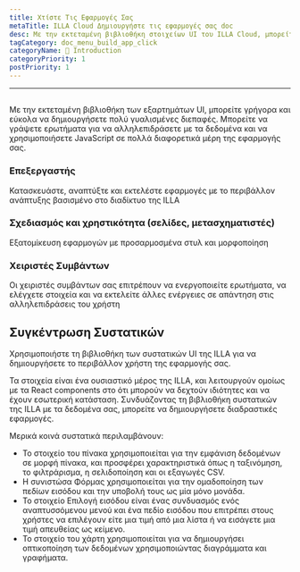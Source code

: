 ```yaml
---
title: Χτίστε Τις Εφαρμογές Σας
metaTitle: ILLA Cloud Δημιουργήστε τις εφαρμογές σας doc
desc: Με την εκτεταμένη βιβλιοθήκη στοιχείων UI του ILLA Cloud, μπορείτε γρήγορα και εύκολα να δημιουργήσετε εξαιρετικά γυαλισμένες διεπαφές
tagCategory: doc_menu_build_app_click
categoryName: 👋 Introduction
categoryPriority: 1
postPriority: 1
---
```


* * *

## <Heading hidden>Φτιάξτε τις εφαρμογές σας</Heading>

Με την εκτεταμένη βιβλιοθήκη των εξαρτημάτων UI, μπορείτε γρήγορα και εύκολα να δημιουργήσετε πολύ γυαλισμένες διεπαφές. Μπορείτε να γράψετε ερωτήματα για να αλληλεπιδράσετε με τα δεδομένα και να χρησιμοποιήσετε JavaScript σε πολλά διαφορετικά μέρη της εφαρμογής σας.

### Επεξεργαστής

Κατασκευάστε, αναπτύξτε και εκτελέστε εφαρμογές με το περιβάλλον ανάπτυξης βασισμένο στο διαδίκτυο της ILLA

### Σχεδιασμός και χρηστικότητα (σελίδες, μετασχηματιστές)

Εξατομίκευση εφαρμογών με προσαρμοσμένα στυλ και μορφοποίηση

### Χειριστές Συμβάντων

Οι χειριστές συμβάντων σας επιτρέπουν να ενεργοποιείτε ερωτήματα, να ελέγχετε στοιχεία και να εκτελείτε άλλες ενέργειες σε απάντηση στις αλληλεπιδράσεις του χρήστη

## Συγκέντρωση Συστατικών

Χρησιμοποιήστε τη βιβλιοθήκη των συστατικών UI της ILLA για να δημιουργήσετε το περιβάλλον χρήστη της εφαρμογής σας.

Τα στοιχεία είναι ένα ουσιαστικό μέρος της ILLA, και λειτουργούν ομοίως με τα React components στο ότι μπορούν να δεχτούν ιδιότητες και να έχουν εσωτερική κατάσταση. Συνδυάζοντας τη βιβλιοθήκη συστατικών της ILLA με τα δεδομένα σας, μπορείτε να δημιουργήσετε διαδραστικές εφαρμογές.

Μερικά κοινά συστατικά περιλαμβάνουν:

-   Το στοιχείο του πίνακα χρησιμοποιείται για την εμφάνιση δεδομένων σε μορφή πίνακα, και προσφέρει χαρακτηριστικά όπως η ταξινόμηση, το φιλτράρισμα, η σελιδοποίηση και οι εξαγωγές CSV.
-   Η συνιστώσα Φόρμας χρησιμοποιείται για την ομαδοποίηση των πεδίων εισόδου και την υποβολή τους ως μία μόνο μονάδα.
-   Το στοιχείο Επιλογή εισόδου είναι ένας συνδυασμός ενός αναπτυσσόμενου μενού και ένα πεδίο εισόδου που επιτρέπει στους χρήστες να επιλέγουν είτε μια τιμή από μια λίστα ή να εισάγετε μια τιμή απευθείας ως κείμενο.
-   Το στοιχείο του χάρτη χρησιμοποιείται για να δημιουργήσει οπτικοποίηση των δεδομένων χρησιμοποιώντας διαγράμματα και γραφήματα.
